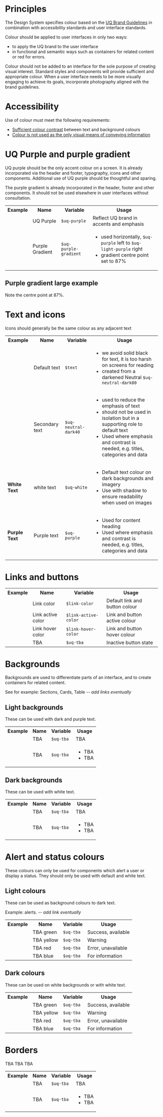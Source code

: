 
<Meta title="Core/Colour/Applying colour" />

# Principles

The Design System specifies colour based on the [UQ Brand Guidelines](https://marketing-communication.uq.edu.au/one-brand) in combination with accessibility standards and user interface standards.

Colour should be applied to user interfaces in only two ways:

- to apply the UQ brand to the user interface
-	in functional and semantic ways such as containers for related content or red for errors. 

Colour should not be added to an interface for the sole purpose of creating visual interest. Standard styles and components will provide sufficient and appropriate colour. When a user interface needs to be more visually engaging to achieve its goals, incorporate photography aligned with the brand guidelines.


# Accessibility

Use of colour must meet the following requirements:

-	[Sufficient colour contrast](https://www.w3.org/WAI/WCAG21/Understanding/contrast-minimum) between text and background colours
-	[Colour is not used as the only visual means of conveying information](https://www.w3.org/WAI/WCAG21/Understanding/use-of-color)


# UQ Purple and purple gradient

UQ purple should be the only accent colour on a screen. It is already incorporated via the header and footer, typography, icons and other components. Additional use of UQ purple should be thoughtful and sparing. 

The purple gradient is already incorporated in the header, footer and other components. It should not be used elsewhere in user interfaces without consultation. 


<table class="uqds-table">
<tbody class="uqds-table__body">
  <tr class="uqds-table__mobile-heading">
    <th class="uqds-table__heading">Example</th>
    <th class="uqds-table__heading">Name</th>
    <th class="uqds-table__heading">Variable</th>
    <th class="uqds-table__heading">Usage</th>
  </tr>  <tr  class="uqds-table__row">
    <td class="uqds-table__item"><div class="uqds-colour__palette uqds-colour--purple"></div></td>
    <td class="uqds-table__item" data-title="Name:">UQ Purple</td>
    <td class="uqds-table__item" data-title="Variable:"><code>$uq-purple</code></td>
    <td class="uqds-table__item" data-title="Usage:">Reflect UQ brand in accents and emphasis</td>
  </tr>
  <tr  class="uqds-table__row">
    <td class="uqds-table__item"><div class="uqds-colour__palette uqds-purple-gradient"></div></td>
    <td class="uqds-table__item" data-title="Name:">Purple Gradient</td>
    <td class="uqds-table__item" data-title="Variable:"><code>$uq-purple-gradient</code></td>
    <td class="uqds-table__item" data-title="Usage:">
    <ul>
      <li>used horizontally, <code>$uq-purple</code> left to <code>$uq-light-purple</code> right</li>
      <li>gradient centre point set to 87%</li>
    </ul>
    </td>
  </tr>
</tbody>
</table>

## Purple gradient large example

Note the centre point at 87%.

<div class="uqds-colour__palette uqds-colour__palette--large uqds-purple-gradient "></div>


# Text and icons

Icons should generally be the same colour as any adjacent text

<table class="uqds-table">
<tbody class="uqds-table__body">
  <tr class="uqds-table__mobile-heading">
    <th class="uqds-table__heading">Example</th>
    <th class="uqds-table__heading">Name</th>
    <th class="uqds-table__heading">Variable</th>
    <th class="uqds-table__heading">Usage</th>
  </tr>
  <tr  class="uqds-table__row">
    <td class="uqds-table__item"><div class="uqds-colour__palette uqds-text-bgcolor"></div></td>
    <td class="uqds-table__item" data-title="Name:">Default text</td>
    <td class="uqds-table__item" data-title="Variable:"><code>$text</code></td>
    <td class="uqds-table__item" data-title="Usage:">
    <ul>
    <li>we avoid solid black for text, it is too harsh on screens for reading</li>
    <li>created from a darkened Neutral <code>$uq-neutral-dark80</code></li>
    </ul>
    </td>
  </tr>
  <tr class="uqds-table__row">
    <td class="uqds-table__item"><div class="uqds-colour__palette uqds-neutral-dark40"></div></td>
    <td class="uqds-table__item" data-title="Name:">Secondary text</td>
    <td class="uqds-table__item" data-title="Variable:"><code>$uq-neutral-dark40</code></td>
    <td class="uqds-table__item" data-title="Usage:">
    <ul>
    <li>used to reduce the emphasis of text</li>
    <li>should not be used in isolation but in a supporting role to default text</li>
    <li>Used where emphasis and contrast is needed, e.g. titles, categories and data</li>
    </ul>
    </td>
  </tr>
  <tr class="uqds-table__row">
    <td class="uqds-table__item"><strong class="uqds-text-color--white">White Text</strong> <div class="uqds-colour__palette uqds-colour--white"></div></td>
    <td class="uqds-table__item" data-title="Name:">white text</td>
    <td class="uqds-table__item" data-title="Variable:"><code>$uq-white</code></td>
    <td class="uqds-table__item" data-title="Usage:">
    <ul>
      <li>Default text colour on dark backgrounds and imagery</li>
      <li>Use with shadow to ensure readability when used on images</li>
    </ul>
    </td>
  </tr>
  <tr  class="uqds-table__row">
    <td class="uqds-table__item"><strong class="uqds-text-color--purple">Purple Text</strong> <div class="uqds-colour__palette uqds-colour--purple"></div></td>
    <td class="uqds-table__item" data-title="Name:">Purple text</td>
    <td class="uqds-table__item" data-title="Variable:"><code>$uq-purple</code></td>
    <td class="uqds-table__item" data-title="Usage:">
      <ul>
        <li>Used for content heading</li>
        <li>Used where emphasis and contrast is needed, e.g. titles, categories and data</li>
      </ul>
    </td>
  </tr>

</tbody>
</table>



# Links and buttons

  <table class="uqds-table">
  <tbody class="uqds-table__body">
    <tr class="uqds-table__mobile-heading">
      <th class="uqds-table__heading">Example</th>
      <th class="uqds-table__heading">Name</th>
      <th class="uqds-table__heading">Variable</th>
      <th class="uqds-table__heading">Usage</th>
    </tr>
    <tr  class="uqds-table__row">
      <td class="uqds-table__item"><div class="uqds-colour__palette uqds-link-color"></div></td>
      <td class="uqds-table__item" data-title="Name:">Link color</td>
      <td class="uqds-table__item" data-title="Variable:"><code>$link-color</code></td>
      <td class="uqds-table__item" data-title="Usage:">Default link and button colour</td>
    </tr>
    <tr  class="uqds-table__row">
      <td class="uqds-table__item"><div class="uqds-colour__palette uqds-link-active-color"></div></td>
      <td class="uqds-table__item" data-title="Name:">Link active color</td>
      <td class="uqds-table__item" data-title="Variable:"><code>$link-active-color</code></td>
      <td class="uqds-table__item" data-title="Usage:">Link and button active colour</td>
    </tr>
    <tr  class="uqds-table__row">
      <td class="uqds-table__item"><div class="uqds-colour__palette uqds-link-hover-color"></div></td>
      <td class="uqds-table__item" data-title="Name:">Link hover color</td>
      <td class="uqds-table__item" data-title="Variable:"><code>$link-hover-color</code></td>
      <td class="uqds-table__item" data-title="Usage:">Link and button hover colour</td>
    </tr>
  <tr  class="uqds-table__row">
    <td class="uqds-table__item"><div class="uqds-colour__palette uqds-text-bgcolor"></div></td>
    <td class="uqds-table__item" data-title="Name:">TBA</td>
    <td class="uqds-table__item" data-title="Variable:"><code>$uq-tba</code></td>
    <td class="uqds-table__item" data-title="Usage:">Inactive button state</td>
  </tr>
</tbody>
</table>

# Backgrounds

Backgrounds are used to differentiate parts of an interface, and to create containers for related content.

See for example: Sections, Cards, Table -- *add links eventually*


## Light backgrounds

These can be used with dark and purple text.

<table class="uqds-table">
<tbody class="uqds-table__body">
  <tr class="uqds-table__mobile-heading">
    <th class="uqds-table__heading">Example</th>
    <th class="uqds-table__heading">Name</th>
    <th class="uqds-table__heading">Variable</th>
    <th class="uqds-table__heading">Usage</th>
  </tr>  <tr  class="uqds-table__row">
    <td class="uqds-table__item"><div class="uqds-colour__palette uqds-text-bgcolor"></div></td>
    <td class="uqds-table__item" data-title="Name:">TBA</td>
    <td class="uqds-table__item" data-title="Variable:"><code>$uq-tba</code></td>
    <td class="uqds-table__item" data-title="Usage:">TBA</td>
  </tr>
  <tr  class="uqds-table__row">
    <td class="uqds-table__item"><div class="uqds-colour__palette uqds-text-bgcolor"></div></td>
    <td class="uqds-table__item" data-title="Name:">TBA</td>
    <td class="uqds-table__item" data-title="Variable:"><code>$uq-tba</code></td>
    <td class="uqds-table__item" data-title="Usage:">
    <ul>
      <li>TBA</li>
      <li>TBA</li>
    </ul>
    </td>
  </tr>
</tbody>
</table>

## Dark backgrounds

These can be used with white text.

<table class="uqds-table">
<tbody class="uqds-table__body">
  <tr class="uqds-table__mobile-heading">
    <th class="uqds-table__heading">Example</th>
    <th class="uqds-table__heading">Name</th>
    <th class="uqds-table__heading">Variable</th>
    <th class="uqds-table__heading">Usage</th>
  </tr>  <tr  class="uqds-table__row">
    <td class="uqds-table__item"><div class="uqds-colour__palette uqds-text-bgcolor"></div></td>
    <td class="uqds-table__item" data-title="Name:">TBA</td>
    <td class="uqds-table__item" data-title="Variable:"><code>$uq-tba</code></td>
    <td class="uqds-table__item" data-title="Usage:">TBA</td>
  </tr>
  <tr  class="uqds-table__row">
    <td class="uqds-table__item"><div class="uqds-colour__palette uqds-text-bgcolor"></div></td>
    <td class="uqds-table__item" data-title="Name:">TBA</td>
    <td class="uqds-table__item" data-title="Variable:"><code>$uq-tba</code></td>
    <td class="uqds-table__item" data-title="Usage:">
    <ul>
      <li>TBA</li>
      <li>TBA</li>
    </ul>
    </td>
  </tr>
</tbody>
</table>

# Alert and status colours

These colours can only be used for components which alert a user or display a status. They should only be used with default and white text.

## Light colours

These can be used as background colours to dark text.

Example: alerts. -- *add link eventually*

<table class="uqds-table">
<tbody class="uqds-table__body">
  <tr class="uqds-table__mobile-heading">
    <th class="uqds-table__heading">Example</th>
    <th class="uqds-table__heading">Name</th>
    <th class="uqds-table__heading">Variable</th>
    <th class="uqds-table__heading">Usage</th>
  </tr>  
  <tr  class="uqds-table__row">
    <td class="uqds-table__item"><div class="uqds-colour__palette uqds-text-bgcolor"></div></td>
    <td class="uqds-table__item" data-title="Name:">TBA green</td>
    <td class="uqds-table__item" data-title="Variable:"><code>$uq-tba</code></td>
    <td class="uqds-table__item" data-title="Usage:">Success, available</td>
  </tr>
  <tr class="uqds-table__row">
    <td class="uqds-table__item"><div class="uqds-colour__palette uqds-text-bgcolor"></div></td>
    <td class="uqds-table__item" data-title="Name:">TBA yellow</td>
    <td class="uqds-table__item" data-title="Variable:"><code>$uq-tba</code></td>
    <td class="uqds-table__item" data-title="Usage:">Warning</td>
  </tr>
  <tr  class="uqds-table__row">
    <td class="uqds-table__item"><div class="uqds-colour__palette uqds-text-bgcolor"></div></td>
    <td class="uqds-table__item" data-title="Name:">TBA red</td>
    <td class="uqds-table__item" data-title="Variable:"><code>$uq-tba</code></td>
    <td class="uqds-table__item" data-title="Usage:">Error, unavailable</td>
  </tr>
  <tr  class="uqds-table__row">
    <td class="uqds-table__item"><div class="uqds-colour__palette uqds-text-bgcolor"></div></td>
    <td class="uqds-table__item" data-title="Name:">TBA blue</td>
    <td class="uqds-table__item" data-title="Variable:"><code>$uq-tba</code></td>
    <td class="uqds-table__item" data-title="Usage:">For information</td>
  </tr>
</tbody>
</table>

## Dark colours

These can be used on white backgrounds or with white text.

<table class="uqds-table">
<tbody class="uqds-table__body">
  <tr class="uqds-table__mobile-heading">
    <th class="uqds-table__heading">Example</th>
    <th class="uqds-table__heading">Name</th>
    <th class="uqds-table__heading">Variable</th>
    <th class="uqds-table__heading">Usage</th>
  </tr>  
  <tr class="uqds-table__row">
    <td class="uqds-table__item"><div class="uqds-colour__palette uqds-text-bgcolor"></div></td>
    <td class="uqds-table__item" data-title="Name:">TBA green</td>
    <td class="uqds-table__item" data-title="Variable:"><code>$uq-tba</code></td>
    <td class="uqds-table__item" data-title="Usage:">Success, available</td>
  </tr>
  <tr class="uqds-table__row">
    <td class="uqds-table__item"><div class="uqds-colour__palette uqds-text-bgcolor"></div></td>
    <td class="uqds-table__item" data-title="Name:">TBA yellow</td>
    <td class="uqds-table__item" data-title="Variable:"><code>$uq-tba</code></td>
    <td class="uqds-table__item" data-title="Usage:">Warning</td>
  </tr>
  <tr class="uqds-table__row">
    <td class="uqds-table__item"><div class="uqds-colour__palette uqds-text-bgcolor"></div></td>
    <td class="uqds-table__item" data-title="Name:">TBA red</td>
    <td class="uqds-table__item" data-title="Variable:"><code>$uq-tba</code></td>
    <td class="uqds-table__item" data-title="Usage:">Error, unavailable</td>
  </tr>
  <tr class="uqds-table__row">
    <td class="uqds-table__item"><div class="uqds-colour__palette uqds-text-bgcolor"></div></td>
    <td class="uqds-table__item" data-title="Name:">TBA blue</td>
    <td class="uqds-table__item" data-title="Variable:"><code>$uq-tba</code></td>
    <td class="uqds-table__item" data-title="Usage:">For information</td>
  </tr>
</tbody>
</table>

# Borders

TBA TBA TBA

<table class="uqds-table">
<tbody class="uqds-table__body">
  <tr class="uqds-table__mobile-heading">
    <th class="uqds-table__heading">Example</th>
    <th class="uqds-table__heading">Name</th>
    <th class="uqds-table__heading">Variable</th>
    <th class="uqds-table__heading">Usage</th>
  </tr>  <tr  class="uqds-table__row">
    <td class="uqds-table__item"><div class="uqds-colour__palette uqds-text-bgcolor"></div></td>
    <td class="uqds-table__item" data-title="Name:">TBA</td>
    <td class="uqds-table__item" data-title="Variable:"><code>$uq-tba</code></td>
    <td class="uqds-table__item" data-title="Usage:">TBA</td>
  </tr>
  <tr  class="uqds-table__row">
    <td class="uqds-table__item"><div class="uqds-colour__palette uqds-text-bgcolor"></div></td>
    <td class="uqds-table__item" data-title="Name:">TBA</td>
    <td class="uqds-table__item" data-title="Variable:"><code>$uq-tba</code></td>
    <td class="uqds-table__item" data-title="Usage:">
    <ul>
      <li>TBA</li>
      <li>TBA</li>
    </ul>
    </td>
  </tr>
</tbody>
</table>



